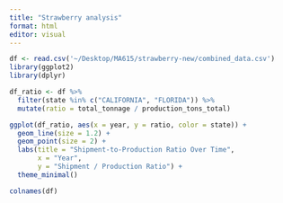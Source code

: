 ```yaml
---
title: "Strawberry analysis"
format: html
editor: visual
---
```


```r
df <- read.csv('~/Desktop/MA615/strawberry-new/combined_data.csv')
library(ggplot2)
library(dplyr)

df_ratio <- df %>%
  filter(state %in% c("CALIFORNIA", "FLORIDA")) %>%
  mutate(ratio = total_tonnage / production_tons_total)

ggplot(df_ratio, aes(x = year, y = ratio, color = state)) +
  geom_line(size = 1.2) +
  geom_point(size = 2) +
  labs(title = "Shipment-to-Production Ratio Over Time",
       x = "Year",
       y = "Shipment / Production Ratio") +
  theme_minimal()

colnames(df)
```
